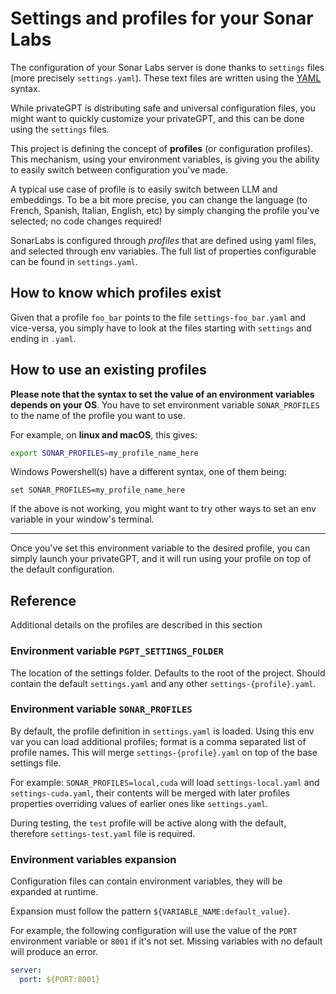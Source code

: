 # Settings and profiles for your Sonar Labs

The configuration of your Sonar Labs server is done thanks to `settings` files (more precisely `settings.yaml`).
These text files are written using the [YAML](https://en.wikipedia.org/wiki/YAML) syntax.

While privateGPT is distributing safe and universal configuration files, you might want to quickly customize your
privateGPT, and this can be done using the `settings` files.

This project is defining the concept of **profiles** (or configuration profiles).
This mechanism, using your environment variables, is giving you the ability to easily switch between
configuration you've made.

A typical use case of profile is to easily switch between LLM and embeddings.
To be a bit more precise, you can change the language (to French, Spanish, Italian, English, etc) by simply changing
the profile you've selected; no code changes required!

SonarLabs is configured through *profiles* that are defined using yaml files, and selected through env variables.
The full list of properties configurable can be found in `settings.yaml`.

## How to know which profiles exist
Given that a profile `foo_bar` points to the file `settings-foo_bar.yaml` and vice-versa, you simply have to look
at the files starting with `settings` and ending in `.yaml`.

## How to use an existing profiles
**Please note that the syntax to set the value of an environment variables depends on your OS**.
You have to set environment variable `SONAR_PROFILES` to the name of the profile you want to use.

For example, on **linux and macOS**, this gives:
```bash
export SONAR_PROFILES=my_profile_name_here
```

Windows Powershell(s) have a different syntax, one of them being:
```shell
set SONAR_PROFILES=my_profile_name_here
```
If the above is not working, you might want to try other ways to set an env variable in your window's terminal.

---

Once you've set this environment variable to the desired profile, you can simply launch your privateGPT,
and it will run using your profile on top of the default configuration.

## Reference
Additional details on the profiles are described in this section

### Environment variable `PGPT_SETTINGS_FOLDER`

The location of the settings folder. Defaults to the root of the project.
Should contain the default `settings.yaml` and any other `settings-{profile}.yaml`.

### Environment variable `SONAR_PROFILES`

By default, the profile definition in `settings.yaml` is loaded.
Using this env var you can load additional profiles; format is a comma separated list of profile names.
This will merge `settings-{profile}.yaml` on top of the base settings file.

For example:
`SONAR_PROFILES=local,cuda` will load `settings-local.yaml`
and `settings-cuda.yaml`, their contents will be merged with
later profiles properties overriding values of earlier ones like `settings.yaml`.

During testing, the `test` profile will be active along with the default, therefore `settings-test.yaml`
file is required.

### Environment variables expansion

Configuration files can contain environment variables,
they will be expanded at runtime.

Expansion must follow the pattern `${VARIABLE_NAME:default_value}`.

For example, the following configuration will use the value of the `PORT`
environment variable or `8001` if it's not set.
Missing variables with no default will produce an error.

```yaml
server:
  port: ${PORT:8001}
```